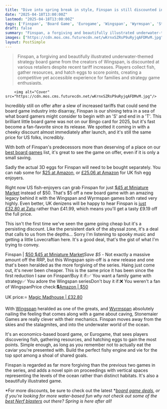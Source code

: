 ```yaml
---
title: "Dive into spring break in style, Finspan is still discounted in spite of all the tariff hikes"
date: "2025-04-18T13:00:00Z"
lastmod: "2025-04-18T13:00:00Z"
tags: ['Finspan', 'Board Game', 'Eurogame', 'Wingspan', 'Wyrmspan', 'Strategy Game', 'Family Game', 'Economics Game']
draft: false
summary: "Finspan, a forgiving and beautifully illustrated underwater-themed strategy board game from the creators of Wingspan, is discounted at various retailers despite recent tariff increases.  Players collect fish, gather resources, and hatch eggs to score points, creating a competitive yet accessible experience for families and strategy game enthusiasts."
images: ["https://cdn.mos.cms.futurecdn.net/wKrnxSZRsP9uRyjqAFDMvM.jpg"]
layout: PostSimple
---
```

> Finspan, a forgiving and beautifully illustrated underwater-themed strategy board game from the creators of Wingspan, is discounted at various retailers despite recent tariff increases.  Players collect fish, gather resources, and hatch eggs to score points, creating a competitive yet accessible experience for families and strategy game enthusiasts.


        <img alt="Cover" src="https://cdn.mos.cms.futurecdn.net/wKrnxSZRsP9uRyjqAFDMvM.jpg"/>
        
Incredibly still on offer after a slew of increased tariffs that could send the board game industry into disarray, Finspan is our shining tetra in a sea of what board gamers might consider to begin with an 'S' and end in a 'T'. This brilliant little board game was not on our Bingo card for 2025, but it's fast become a fan-favorite since its release. We spotted it coming in with a cheeky discount almost immediately after launch, and it's still the same price for US folks, incredibly.

With both of Finspan's predecessors more than deserving of a place on our [best board games](https://www.gamesradar.com/best-board-games/) list, it's great to see the game on offer, even if it is only a small saving.



Sadly the actual 3D eggs for Finspan will need to be bought separately. You can nab some for [$25 at Amazon](https://target.georiot.com/Proxy.ashx?tsid=8426&GR_URL=https%3A%2F%2Famazon.com%2FStonemaier-Games-Finspan-Upgrade-Squishy%2Fdp%2FB0DT9S7BMW%3Ftag%3Dhawk-future-20%26ascsubtag%3Dgrd-us-9720346197168867157-20), or [£25.06 at Amazon](https://target.georiot.com/Proxy.ashx?tsid=8426&GR_URL=https%3A%2F%2Famazon.co.uk%2FStonemaier-Games-Finspan-Upgrade-Accessory%2Fdp%2FB0DT9S7BMW%3Ftag%3Dhawk-future-21%26ascsubtag%3Dgrd-us-5559898375879637844-21) for UK fish egg enjoyers.

Right now US fish-enjoyers can grab Finspan for just [$45 at Miniature Market](https://miniature-market.sjv.io/c/221109/1593875/18486?subId1=grd-us-4462694434666220552&sharedId=grd-us&u=https%3A%2F%2Fwww.miniaturemarket.com%2Ffinspan-stm870.html) instead of $50. That's $5 off a new board game with an amazing legacy behind it with the Wingspan and Wyrmspan games both rated very highly. Even better, UK denizens will be happy to hear Finspan is [just £32.80 at Zatu](https://go.redirectingat.com/?id=92X1161492&xcust=grd_us_6951632094314392325&xs=1&url=https%3A%2F%2Fwww.board-game.co.uk%2Fproduct%2Ffinspan%2F&sref=https%3A%2F%2Fwww.gamesradar.com%2Fgames%2Fboard-games%2Fdive-into-spring-break-in-style-with-a-finspan-caviar-snack-a-sought-after-board-game-still-discounted-in-spite-of-all-the-tariff-hikes) rather than £41.99, which means you'll get a tasty £9.19 off the full price.

This isn't the first time we've seen the game going cheap but it's a persisting discount. Like the persistent dark of the abyssal zone, it's a deal that calls to us from the depths... Sorry I'm listening to spooky music and getting a little Lovecraftian here. It's a good deal, that's the gist of what I'm trying to convey.

Finspan | [$50 $45 at Miniature Market](https://miniature-market.sjv.io/c/221109/1593875/18486?subId1=grd-us-9304826233325129335&sharedId=hawk&u=https%3A%2F%2Fwww.miniaturemarket.com%2Ffinspan-stm870.html)*Save $5 -* Not exactly a massive amount off the RRP, but this Wingspan spin-off is a new release and one that's been heralded as the more forgiving of the series. Haing just come out, it's never been cheaper. This is the same price it has been since the first reduction I saw on Finspan!Buy it if:✅ You want a family game with strategy✅ You adore the Wingspan seriesDon't buy it if:❌ You weren't a fan of WingspanPrice check:💲[Amazon | $50](https://target.georiot.com/Proxy.ashx?tsid=8426&GR_URL=https%3A%2F%2Famazon.com%2FStonemaier-Games-Wingspan-OConnell-Collecting%2Fdp%2FB0DPJK3PRF%2F%3Ftag%3Dhawk-future-20%26ascsubtag%3Dgrd-us-9304826233325129335-20)

UK price:⭐ [Magic Madhouse | £32.80](https://www.prf.hn/click/camref:1100ldMAc/pubref:grd-us-9304826233325129335/destination:https%3A%2F%2Fmagicmadhouse.co.uk%2Fstonemaier-games-finspan)



With [Wingspan](https://www.gamesradar.com/tabletop-gaming/wingspan-review/) heralded as one of the greats, and [Wyrmspan](https://www.gamesradar.com/tabletop-gaming/wyrmspan-review/) absolutely nailing the feeling that comes along with a game about caving, Stonemaier Games are really clever with their mechanics. Finspan moves away from the skies and the stalagmites, and into the underwater world of the ocean.

It's an economics-based board game, or Eurogame, that sees players discovering fish, gathering resources, and hatching eggs to gain the most points. Simple enough, as long as you remember not to actually eat the caviar you're presented with. Build the perfect fishy engine and vie for the top spot among a shoal of shared goals.

Finspan is regarded as far more forgiving than the previous two games in the series, and adds a novel spin on proceedings with vertical spaces representing the levels of the ocean rather than distinct habitats. It's also a beautifully illustrated game.

*For more discounts, be sure to check out the latest *[<em>board game deals</em>](https://www.gamesradar.com/board-game-deals-and-sales/), *or if you're looking for more water-based fun why not check out some of the *[<em>best Nerf blasters</em>](https://www.gamesradar.com/best-nerf-guns/)* out there? Spring is here after all!*
        